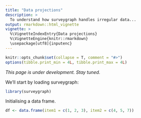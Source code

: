 ```yaml
---
title: "Data projections"
description: >
  To understand how surveygraph handles irregular data...
output: rmarkdown::html_vignette
vignette: >
  %\VignetteIndexEntry{Data projections}
  %\VignetteEngine{knitr::rmarkdown}
  \usepackage[utf8]{inputenc}
---
```


```r
knitr::opts_chunk$set(collapse = T, comment = "#>")
options(tibble.print_min = 4L, tibble.print_max = 4L)
```

_This page is under development. Stay tuned._

We'll start by loading surveygraph:

```r
library(surveygraph)
```

Initialising a data frame.

```r
df <- data.frame(item1 = c(1, 2, 3), item2 = c(4, 5, 7))
```
